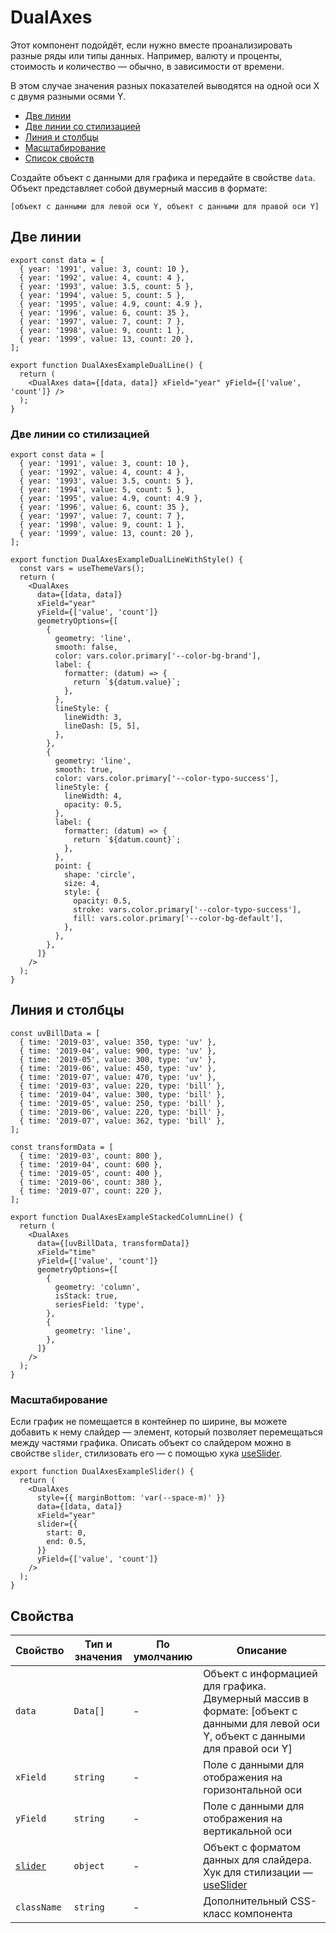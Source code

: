 
# DualAxes
<RemadeInfo
  commponentName="DualAxes"
  apiUrl="https://g2plot.antv.vision/en/docs/api/plots/dual-axes"
/>

Этот компонент подойдёт, если нужно вместе проанализировать разные ряды или типы данных. Например, валюту и проценты, стоимость и количество — обычно, в зависимости от времени.

В этом случае значения разных показателей выводятся на одной оси Х с двумя разными осями Y.

- [Две линии](#две-линии)
- [Две линии со стилизацией](#две-линии-со-стилизацией)
- [Линия и столбцы](#линия-и-столбцы)
- [Масштабирование](#масштабирование)
- [Список свойств](#свойства)

Создайте объект с данными для графика и передайте в свойстве `data`. Объект представляет собой двумерный массив в формате:

`[объект с данными для левой оси Y, объект с данными для правой оси Y]`

## Две линии

```tsx
export const data = [
  { year: '1991', value: 3, count: 10 },
  { year: '1992', value: 4, count: 4 },
  { year: '1993', value: 3.5, count: 5 },
  { year: '1994', value: 5, count: 5 },
  { year: '1995', value: 4.9, count: 4.9 },
  { year: '1996', value: 6, count: 35 },
  { year: '1997', value: 7, count: 7 },
  { year: '1998', value: 9, count: 1 },
  { year: '1999', value: 13, count: 20 },
];

export function DualAxesExampleDualLine() {
  return (
    <DualAxes data={[data, data]} xField="year" yField={['value', 'count']} />
  );
}
```

<DualAxesExampleDualLine />

### Две линии со стилизацией

```tsx
export const data = [
  { year: '1991', value: 3, count: 10 },
  { year: '1992', value: 4, count: 4 },
  { year: '1993', value: 3.5, count: 5 },
  { year: '1994', value: 5, count: 5 },
  { year: '1995', value: 4.9, count: 4.9 },
  { year: '1996', value: 6, count: 35 },
  { year: '1997', value: 7, count: 7 },
  { year: '1998', value: 9, count: 1 },
  { year: '1999', value: 13, count: 20 },
];

export function DualAxesExampleDualLineWithStyle() {
  const vars = useThemeVars();
  return (
    <DualAxes
      data={[data, data]}
      xField="year"
      yField={['value', 'count']}
      geometryOptions={[
        {
          geometry: 'line',
          smooth: false,
          color: vars.color.primary['--color-bg-brand'],
          label: {
            formatter: (datum) => {
              return `${datum.value}`;
            },
          },
          lineStyle: {
            lineWidth: 3,
            lineDash: [5, 5],
          },
        },
        {
          geometry: 'line',
          smooth: true,
          color: vars.color.primary['--color-typo-success'],
          lineStyle: {
            lineWidth: 4,
            opacity: 0.5,
          },
          label: {
            formatter: (datum) => {
              return `${datum.count}`;
            },
          },
          point: {
            shape: 'circle',
            size: 4,
            style: {
              opacity: 0.5,
              stroke: vars.color.primary['--color-typo-success'],
              fill: vars.color.primary['--color-bg-default'],
            },
          },
        },
      ]}
    />
  );
}
```

<DualAxesExampleDualLineWithStyle />

## Линия и столбцы

```tsx
const uvBillData = [
  { time: '2019-03', value: 350, type: 'uv' },
  { time: '2019-04', value: 900, type: 'uv' },
  { time: '2019-05', value: 300, type: 'uv' },
  { time: '2019-06', value: 450, type: 'uv' },
  { time: '2019-07', value: 470, type: 'uv' },
  { time: '2019-03', value: 220, type: 'bill' },
  { time: '2019-04', value: 300, type: 'bill' },
  { time: '2019-05', value: 250, type: 'bill' },
  { time: '2019-06', value: 220, type: 'bill' },
  { time: '2019-07', value: 362, type: 'bill' },
];

const transformData = [
  { time: '2019-03', count: 800 },
  { time: '2019-04', count: 600 },
  { time: '2019-05', count: 400 },
  { time: '2019-06', count: 380 },
  { time: '2019-07', count: 220 },
];

export function DualAxesExampleStackedColumnLine() {
  return (
    <DualAxes
      data={[uvBillData, transformData]}
      xField="time"
      yField={['value', 'count']}
      geometryOptions={[
        {
          geometry: 'column',
          isStack: true,
          seriesField: 'type',
        },
        {
          geometry: 'line',
        },
      ]}
    />
  );
}
```

<DualAxesExampleStackedColumnLine />

### Масштабирование

Если график не помещается в контейнер по ширине, вы можете добавить к нему слайдер — элемент, который позволяет перемещаться между частями графика. Описать объект со слайдером можно в свойстве `slider`, стилизовать его — с помощью хука [useSlider](?path=/docs/hooks-useslider--playground).

```tsx
export function DualAxesExampleSlider() {
  return (
    <DualAxes
      style={{ marginBottom: 'var(--space-m)' }}
      data={[data, data]}
      xField="year"
      slider={{
        start: 0,
        end: 0.5,
      }}
      yField={['value', 'count']}
    />
  );
}
```

<DualAxesExampleSlider />

## Свойства

<RemadeTableInfo apiUrl="https://g2plot.antv.vision/en/docs/api/plots/dualaxes" />

| Свойство                     | Тип и значения | По умолчанию | Описание                                                                                                                            |
| ---------------------------- | -------------- | ------------ | ----------------------------------------------------------------------------------------------------------------------------------- |
| `data`                       | `Data[]`       | -            | Объект с информацией для графика. Двумерный массив в формате: [объект с данными для левой оси Y, объект с данными для правой оси Y] |
| `xField`                     | `string`       | -            | Поле с данными для отображения на горизонтальной оси                                                                                |
| `yField`                     | `string`       | -            | Поле с данными для отображения на вертикальной оси                                                                                  |
| [`slider`](#масштабирование) | `object`       | -            | Объект с форматом данных для слайдера. Хук для стилизации — [useSlider](?path=/docs/hooks-useslider--playground)                    |
| `className`                  | `string`       | -            | Дополнительный CSS-класс компонента                                                                                                 |
